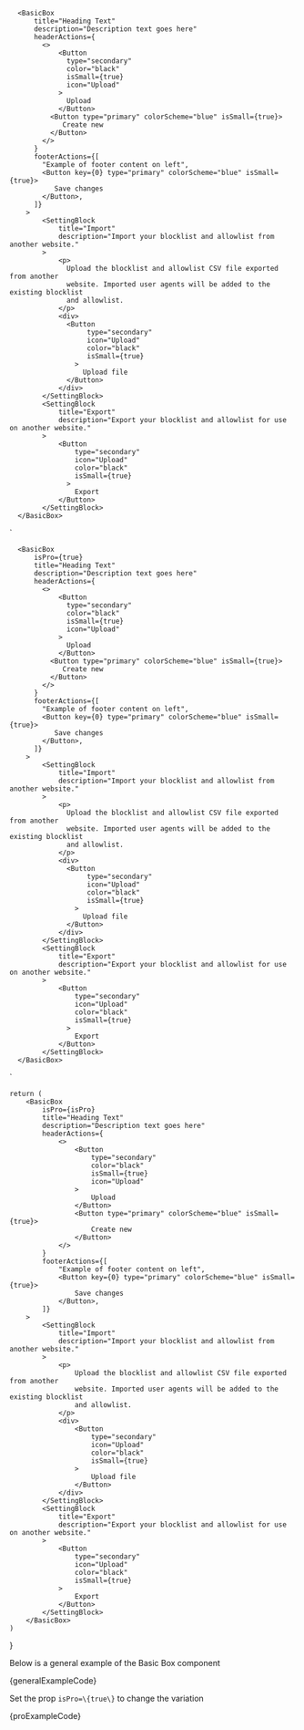 
      <BasicBox
          title="Heading Text"
          description="Description text goes here"
          headerActions={
            <>
                <Button
                  type="secondary"
                  color="black"
                  isSmall={true}
                  icon="Upload"
                >
                  Upload
                </Button>
              <Button type="primary" colorScheme="blue" isSmall={true}>
                 Create new
              </Button>
            </>
          }
          footerActions={[
            "Example of footer content on left",
            <Button key={0} type="primary" colorScheme="blue" isSmall={true}>
               Save changes
            </Button>,
          ]}
        >
            <SettingBlock
                title="Import"
                description="Import your blocklist and allowlist from another website."
            >
                <p>
                  Upload the blocklist and allowlist CSV file exported from another
                  website. Imported user agents will be added to the existing blocklist
                  and allowlist.
                </p>
                <div>
                  <Button
                       type="secondary"
                       icon="Upload"
                       color="black"
                       isSmall={true}
                    >
                      Upload file
                  </Button>
                </div>
            </SettingBlock>
            <SettingBlock
                title="Export"
                description="Export your blocklist and allowlist for use on another website."
            >
                <Button
                    type="secondary"
                    icon="Upload"
                    color="black"
                    isSmall={true}
                  >
                    Export
                </Button>
            </SettingBlock>
      </BasicBox>
`

      <BasicBox
          isPro={true}
          title="Heading Text"
          description="Description text goes here"
          headerActions={
            <>
                <Button
                  type="secondary"
                  color="black"
                  isSmall={true}
                  icon="Upload"
                >
                  Upload
                </Button>
              <Button type="primary" colorScheme="blue" isSmall={true}>
                 Create new
              </Button>
            </>
          }
          footerActions={[
            "Example of footer content on left",
            <Button key={0} type="primary" colorScheme="blue" isSmall={true}>
               Save changes
            </Button>,
          ]}
        >
            <SettingBlock
                title="Import"
                description="Import your blocklist and allowlist from another website."
            >
                <p>
                  Upload the blocklist and allowlist CSV file exported from another
                  website. Imported user agents will be added to the existing blocklist
                  and allowlist.
                </p>
                <div>
                  <Button
                       type="secondary"
                       icon="Upload"
                       color="black"
                       isSmall={true}
                    >
                      Upload file
                  </Button>
                </div>
            </SettingBlock>
            <SettingBlock
                title="Export"
                description="Export your blocklist and allowlist for use on another website."
            >
                <Button
                    type="secondary"
                    icon="Upload"
                    color="black"
                    isSmall={true}
                  >
                    Export
                </Button>
            </SettingBlock>
      </BasicBox>
`

	return (
		<BasicBox
			isPro={isPro}
			title="Heading Text"
			description="Description text goes here"
			headerActions={
				<>
					<Button
						type="secondary"
						color="black"
						isSmall={true}
						icon="Upload"
					>
						Upload
					</Button>
					<Button type="primary" colorScheme="blue" isSmall={true}>
						Create new
					</Button>
				</>
			}
			footerActions={[
				"Example of footer content on left",
				<Button key={0} type="primary" colorScheme="blue" isSmall={true}>
					Save changes
				</Button>,
			]}
		>
			<SettingBlock
				title="Import"
				description="Import your blocklist and allowlist from another website."
			>
				<p>
					Upload the blocklist and allowlist CSV file exported from another
					website. Imported user agents will be added to the existing blocklist
					and allowlist.
				</p>
				<div>
					<Button
						type="secondary"
						icon="Upload"
						color="black"
						isSmall={true}
					>
						Upload file
					</Button>
				</div>
			</SettingBlock>
			<SettingBlock
				title="Export"
				description="Export your blocklist and allowlist for use on another website."
			>
				<Button
					type="secondary"
					icon="Upload"
					color="black"
					isSmall={true}
				>
					Export
				</Button>
			</SettingBlock>
		</BasicBox>
	)
}

<Section style={{ paddingTop: 30 }}>
	<p>Below is a general example of the Basic Box component</p>
	<Preview wrapper={true}>
		<SuiBasicBox />
	</Preview>
	<Snippet language="js">{generalExampleCode}</Snippet>
</Section>

<Section title="Pro variation">
  <p>Set the prop <Code small={true}>isPro=\{true\}</Code> to change the variation</p>
  <Preview wrapper={true}>
      <SuiBasicBox isPro={true} />
  </Preview>
  <Snippet language="js">{proExampleCode}</Snippet>
</Section>
